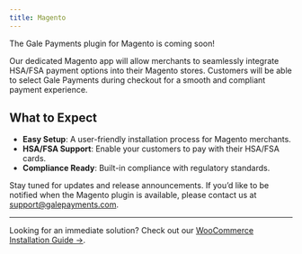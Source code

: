 ```yaml
---
title: Magento 
---
```


The Gale Payments plugin for Magento is coming soon! 

Our dedicated Magento app will allow merchants to seamlessly integrate HSA/FSA payment options into their Magento stores. Customers will be able to select Gale Payments during checkout for a smooth and compliant payment experience.

## What to Expect

- **Easy Setup**: A user-friendly installation process for Magento merchants.
- **HSA/FSA Support**: Enable your customers to pay with their HSA/FSA cards.
- **Compliance Ready**: Built-in compliance with regulatory standards.

Stay tuned for updates and release announcements. If you’d like to be notified when the Magento plugin is available, please contact us at [support@galepayments.com](mailto:support@galepayments.com).

---
Looking for an immediate solution? Check out our [WooCommerce Installation Guide →](onboarding/woocommerce/installation).
